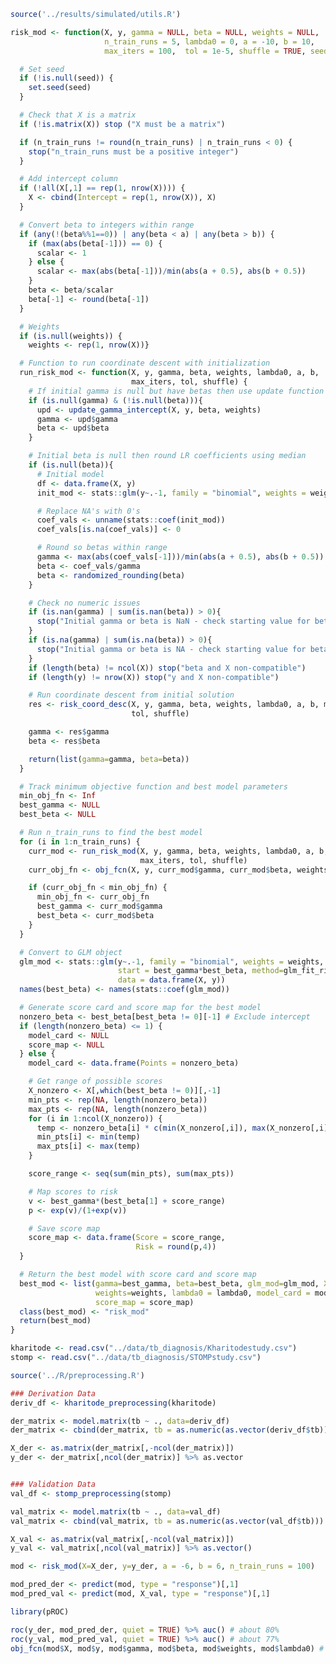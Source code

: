```r
source('../results/simulated/utils.R')
```

```r
risk_mod <- function(X, y, gamma = NULL, beta = NULL, weights = NULL,
                     n_train_runs = 5, lambda0 = 0, a = -10, b = 10,
                     max_iters = 100,  tol = 1e-5, shuffle = TRUE, seed = NULL) {

  # Set seed
  if (!is.null(seed)) {
    set.seed(seed)
  }

  # Check that X is a matrix
  if (!is.matrix(X)) stop ("X must be a matrix")

  if (n_train_runs != round(n_train_runs) | n_train_runs < 0) {
    stop("n_train_runs must be a positive integer")
  }

  # Add intercept column
  if (!all(X[,1] == rep(1, nrow(X)))) {
    X <- cbind(Intercept = rep(1, nrow(X)), X)
  }

  # Convert beta to integers within range
  if (any(!(beta%%1==0)) | any(beta < a) | any(beta > b)) {
    if (max(abs(beta[-1])) == 0) {
      scalar <- 1
    } else {
      scalar <- max(abs(beta[-1]))/min(abs(a + 0.5), abs(b + 0.5))
    }
    beta <- beta/scalar
    beta[-1] <- round(beta[-1])
  }

  # Weights
  if (is.null(weights)) {
    weights <- rep(1, nrow(X))}

  # Function to run coordinate descent with initialization
  run_risk_mod <- function(X, y, gamma, beta, weights, lambda0, a, b,
                           max_iters, tol, shuffle) {
    # If initial gamma is null but have betas then use update function
    if (is.null(gamma) & (!is.null(beta))){
      upd <- update_gamma_intercept(X, y, beta, weights)
      gamma <- upd$gamma
      beta <- upd$beta
    }

    # Initial beta is null then round LR coefficients using median
    if (is.null(beta)){
      # Initial model
      df <- data.frame(X, y)
      init_mod <- stats::glm(y~.-1, family = "binomial", weights = weights, data = df)

      # Replace NA's with 0's
      coef_vals <- unname(stats::coef(init_mod))
      coef_vals[is.na(coef_vals)] <- 0

      # Round so betas within range
      gamma <- max(abs(coef_vals[-1]))/min(abs(a + 0.5), abs(b + 0.5))
      beta <- coef_vals/gamma
      beta <- randomized_rounding(beta)
    }

    # Check no numeric issues
    if (is.nan(gamma) | sum(is.nan(beta)) > 0){
      stop("Initial gamma or beta is NaN - check starting value for beta")
    }
    if (is.na(gamma) | sum(is.na(beta)) > 0){
      stop("Initial gamma or beta is NA - check starting value for beta")
    }
    if (length(beta) != ncol(X)) stop("beta and X non-compatible")
    if (length(y) != nrow(X)) stop("y and X non-compatible")

    # Run coordinate descent from initial solution
    res <- risk_coord_desc(X, y, gamma, beta, weights, lambda0, a, b, max_iters,
                           tol, shuffle)

    gamma <- res$gamma
    beta <- res$beta

    return(list(gamma=gamma, beta=beta))
  }

  # Track minimum objective function and best model parameters
  min_obj_fn <- Inf
  best_gamma <- NULL
  best_beta <- NULL

  # Run n_train_runs to find the best model
  for (i in 1:n_train_runs) {
    curr_mod <- run_risk_mod(X, y, gamma, beta, weights, lambda0, a, b,
                             max_iters, tol, shuffle)
    curr_obj_fn <- obj_fcn(X, y, curr_mod$gamma, curr_mod$beta, weights, lambda0)

    if (curr_obj_fn < min_obj_fn) {
      min_obj_fn <- curr_obj_fn
      best_gamma <- curr_mod$gamma
      best_beta <- curr_mod$beta
    }
  }

  # Convert to GLM object
  glm_mod <- stats::glm(y~.-1, family = "binomial", weights = weights,
                        start = best_gamma*best_beta, method=glm_fit_risk,
                        data = data.frame(X, y))
  names(best_beta) <- names(stats::coef(glm_mod))

  # Generate score card and score map for the best model
  nonzero_beta <- best_beta[best_beta != 0][-1] # Exclude intercept
  if (length(nonzero_beta) <= 1) {
    model_card <- NULL
    score_map <- NULL
  } else {
    model_card <- data.frame(Points = nonzero_beta)

    # Get range of possible scores
    X_nonzero <- X[,which(best_beta != 0)][,-1]
    min_pts <- rep(NA, length(nonzero_beta))
    max_pts <- rep(NA, length(nonzero_beta))
    for (i in 1:ncol(X_nonzero)) {
      temp <- nonzero_beta[i] * c(min(X_nonzero[,i]), max(X_nonzero[,i]))
      min_pts[i] <- min(temp)
      max_pts[i] <- max(temp)
    }

    score_range <- seq(sum(min_pts), sum(max_pts))

    # Map scores to risk
    v <- best_gamma*(best_beta[1] + score_range)
    p <- exp(v)/(1+exp(v))

    # Save score map
    score_map <- data.frame(Score = score_range,
                            Risk = round(p,4))
  }

  # Return the best model with score card and score map
  best_mod <- list(gamma=best_gamma, beta=best_beta, glm_mod=glm_mod, X=X, y=y,
                   weights=weights, lambda0 = lambda0, model_card = model_card,
                   score_map = score_map)
  class(best_mod) <- "risk_mod"
  return(best_mod)
}
```

```r
kharitode <- read.csv("../data/tb_diagnosis/Kharitodestudy.csv")
stomp <- read.csv("../data/tb_diagnosis/STOMPstudy.csv")

source('../R/preprocessing.R')

### Derivation Data 
deriv_df <- kharitode_preprocessing(kharitode)

der_matrix <- model.matrix(tb ~ ., data=deriv_df)
der_matrix <- cbind(der_matrix, tb = as.numeric(as.vector(deriv_df$tb)))

X_der <- as.matrix(der_matrix[,-ncol(der_matrix)])
y_der <- der_matrix[,ncol(der_matrix)] %>% as.vector


### Validation Data
val_df <- stomp_preprocessing(stomp)

val_matrix <- model.matrix(tb ~ ., data=val_df)
val_matrix <- cbind(val_matrix, tb = as.numeric(as.vector(val_df$tb)))

X_val <- as.matrix(val_matrix[,-ncol(val_matrix)])
y_val <- val_matrix[,ncol(val_matrix)] %>% as.vector()

mod <- risk_mod(X=X_der, y=y_der, a = -6, b = 6, n_train_runs = 100)

mod_pred_der <- predict(mod, type = "response")[,1]
mod_pred_val <- predict(mod, X_val, type = "response")[,1]

library(pROC)

roc(y_der, mod_pred_der, quiet = TRUE) %>% auc() # about 80%
roc(y_val, mod_pred_val, quiet = TRUE) %>% auc() # about 77%
obj_fcn(mod$X, mod$y, mod$gamma, mod$beta, mod$weights, mod$lambda0) # about 0.53
```
